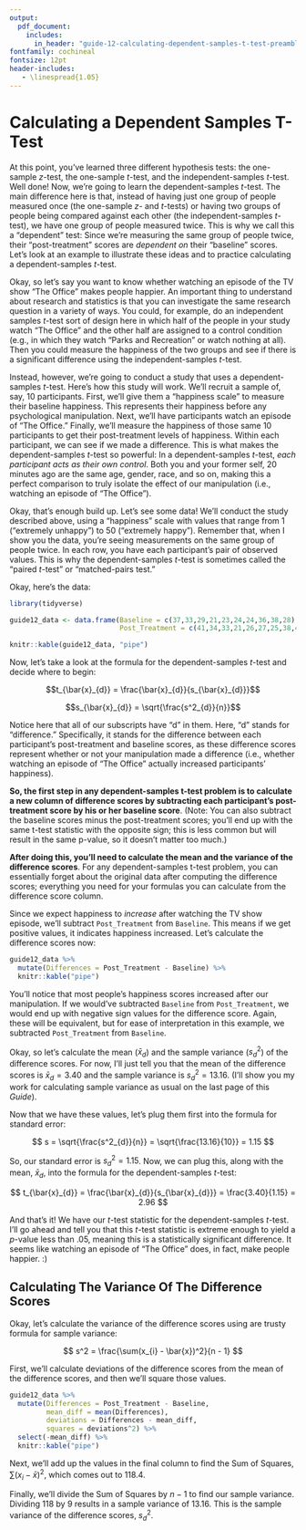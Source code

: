 ```yaml
---
output:
  pdf_document:
    includes:
      in_header: "guide-12-calculating-dependent-samples-t-test-preamble.tex"
fontfamily: cochineal
fontsize: 12pt
header-includes:
   - \linespread{1.05}
---
```


# Calculating a Dependent Samples T-Test

At this point, you’ve learned three different hypothesis tests: the one-sample _z_-test, the one-sample _t_-test, and the independent-samples _t_-test. Well done! Now, we’re going to learn the dependent-samples _t_-test. The main difference here is that, instead of having just one group of people measured once (the one-sample _z_- and _t_-tests) or having two groups of people being compared against each other (the independent-samples _t_-test), we have one group of people measured twice. This is why we call this a “dependent” test: Since we’re measuring the same group of people twice, their “post-treatment” scores are _dependent on_ their “baseline” scores. Let’s look at an example to illustrate these ideas and to practice calculating a dependent-samples _t_-test.

Okay, so let’s say you want to know whether watching an episode of the TV show “The Office” makes people happier. An important thing to understand about research and statistics is that you can investigate the same research question in a variety of ways. You could, for example, do an independent samples _t_-test sort of design here in which half of the people in your study watch “The Office” and the other half are assigned to a control condition (e.g., in which they watch “Parks and Recreation” or watch nothing at all). Then you could measure the happiness of the two groups and see if there is a significant difference using the independent-samples _t_-test.

Instead, however, we’re going to conduct a study that uses a dependent-samples _t_-test. Here’s how this study will work. We’ll recruit a sample of, say, $10$ participants. First, we’ll give them a “happiness scale” to measure their baseline happiness. This represents their happiness before any psychological manipulation. Next, we’ll have participants watch an episode of “The Office.” Finally, we’ll measure the happiness of those same 10 participants to get their post-treatment levels of happiness. Within each participant, we can see if we made a difference. This is what makes the dependent-samples _t_-test so powerful: In a dependent-samples _t_-test, _each participant acts as their own control_. Both you and your former self, 20 minutes ago are the same age, gender, race, and so on, making this a perfect comparison to truly isolate the effect of our manipulation (i.e., watching an episode of “The Office”).

Okay, that’s enough build up. Let’s see some data! We’ll conduct the study described above, using a “happiness” scale with values that range from 1 (“extremely unhappy”) to 50 (“extremely happy”). Remember that, when I show you the data, you’re seeing measurements on the same group of people twice. In each row, you have each participant’s pair of observed values. This is why the dependent-samples _t_-test is sometimes called the “paired _t_-test” or “matched-pairs test.”

\newpage

Okay, here's the data:

```r

library(tidyverse)

guide12_data <- data.frame(Baseline = c(37,33,29,21,23,24,24,36,38,28),
                           Post_Treatment = c(41,34,33,21,26,27,25,38,41,41))

knitr::kable(guide12_data, "pipe")

```


Now, let’s take a look at the formula for the dependent-samples _t_-test and decide where to begin:  

\begin{center}
Dependent samples t-test
\end{center}

$$t_{\bar{x}_{d}} = \frac{\bar{x}_{d}}{s_{\bar{x}_{d}}}$$

\begin{center}
Estimated standard error of the mean difference
\end{center}

$$s_{\bar{x}_{d}} = \sqrt{\frac{s^2_{d}}{n}}$$

Notice here that all of our subscripts have “d” in them. Here, “d” stands for “difference.” Specifically, it stands for the difference between each participant’s post-treatment and baseline scores, as these difference scores represent whether or not your manipulation made a difference (i.e., whether watching an episode of “The Office” actually increased participants’ happiness).

**So, the first step in any dependent-samples t-test problem is to calculate a new column of difference scores by subtracting each participant’s post-treatment score by his or her baseline score**. (Note: You can also subtract the baseline scores minus the post-treatment scores; you’ll end up with the same t-test statistic with the opposite sign; this is less common but will result in the same p-value, so it doesn’t matter too much.)

**After doing this, you’ll need to calculate the mean and the variance of the difference scores**. For any dependent-samples t-test problem, you can essentially forget about the original data after computing the difference scores; everything you need for your formulas you can calculate from the difference score column.

\newpage

Since we expect happiness to _increase_ after watching the TV show episode, we'll subtract `Post_Treatment` from `Baseline`. This means if we get positive values, it indicates happiness increased. Let’s calculate the difference scores now:  

```r
guide12_data %>% 
  mutate(Differences = Post_Treatment - Baseline) %>% 
  knitr::kable("pipe")
```

You’ll notice that most people’s happiness scores increased after our manipulation. If we would've subtracted `Baseline` from `Post_Treatment`, we would end up with negative sign values for the difference score. Again, these will be equivalent, but for ease of interpretation in this example, we subtracted `Post_Treatment` from `Baseline`.

Okay, so let’s calculate the mean ($\bar{x}_{d}$) and the sample variance ($s^2_{d}$) of the difference scores. For now, I’ll just tell you that the mean of the difference scores is $\bar{x}_{d} = 3.40$ and the sample variance is $s^2_{d} = 13.16$. (I’ll show you my work for calculating sample variance as usual on the last page of this _Guide_).

Now that we have these values, let’s plug them first into the formula for standard error:

$$
s = \sqrt{\frac{s^2_{d}}{n}} = \sqrt{\frac{13.16}{10}} = 1.15
$$

So, our standard error is $s^2_{d} = 1.15$. Now, we can plug this, along with the mean, $\bar{x}_{d}$, into the formula for the dependent-samples _t_-test:

$$
t_{\bar{x}_{d}} = \frac{\bar{x}_{d}}{s_{\bar{x}_{d}}} = \frac{3.40}{1.15} = 2.96
$$

And that’s it! We have our _t_-test statistic for the dependent-samples _t_-test. I’ll go ahead and tell you that this _t_-test statistic is extreme enough to yield a _p_-value less than .05, meaning this is a statistically significant difference. It seems like watching an episode of “The Office” does, in fact, make people happier. :)

\newpage

## Calculating The Variance Of The Difference Scores

Okay, let’s calculate the variance of the difference scores using are trusty formula for sample variance:

$$
s^2 = \frac{\sum(x_{i} - \bar{x})^2}{n - 1}
$$

First, we’ll calculate deviations of the difference scores from the mean of the difference scores, and then we’ll square those values.

```r

guide12_data %>% 
  mutate(Differences = Post_Treatment - Baseline,
         mean_diff = mean(Differences),
         deviations = Differences - mean_diff,
         squares = deviations^2) %>% 
  select(-mean_diff) %>% 
  knitr::kable("pipe")

```

Next, we’ll add up the values in the final column to find the Sum of Squares, $\sum(x_{i} - \bar{x})^2$, which comes out to 118.4.

Finally, we’ll divide the Sum of Squares by $n - 1$ to find our sample variance. Dividing $118$ by $9$ results in a sample variance of $13.16$. This is the sample variance of the difference scores, $s^2_{d}$.



